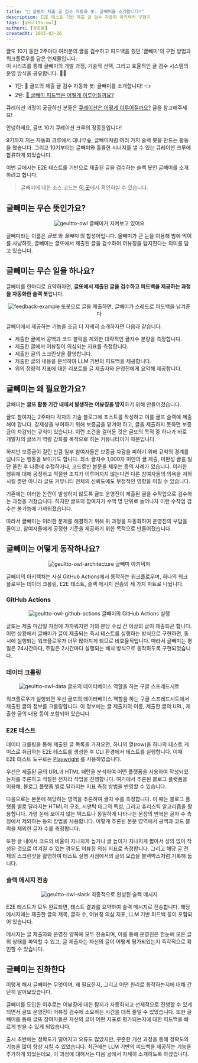 ```yaml
---
title: "🦉 글또의 제출 글 검수 자동화 봇: 글빼미를 소개합니다!"
description: E2E 테스트 기반 제출 글 검수 자동화 아키텍처 구현기
tags: [geultto-owl]
authors: [정종윤]
createdAt: 2025-03-26
---
```


<Callout type="info">

글또 10기 동안 2주마다 여러분의 글을 검수하고 피드백을 줬던 '글빼미'의 구현 방법과 워크플로우를 담은 연재물입니다. <br/>
이 시리즈를 통해 글빼미의 개발 과정, 기술적 선택, 그리고 효율적인 글 검수 시스템의 운영 방식을 공유합니다. 📝✨

- 1탄: 🦉 글또의 제출 글 검수 자동화 봇: 글빼미를 소개합니다! 👈
- 2탄: [🦉 글빼미 피드백은 어떻게 이루어질까요?](https://geultto.github.io/blog/geultto-owl/feedback/)

큐레이션 과정이 궁금하신 분들은 [큐레이션은 어떻게 이루어질까요?](https://geultto.github.io/blog/writing/curation-first/) 글을 참고해주세요!

</Callout>

안녕하세요, 글또 10기 큐레이션 크루의 정종윤입니다!

9기까지 저는 자동화 크루에서 대나무숲, 글빼미처럼 여러 가지 슬랙 봇을 만드는 활동을 했습니다. 그리고 10기부터는 글빼미와 훌륭한 시너지를 낼 수 있는 큐레이션 크루에 합류하게 되었습니다.

이번 글에서는 E2E 테스트를 기반으로 제출된 글을 검수하는 슬랙 봇인 글빼미를 소개하려고 합니다.

> 글빼미에 대한 소스 코드는 [이 곳](https://github.com/wormwlrm/geultto-owl)에서 확인하실 수 있습니다.

## 글빼미는 무슨 뜻인가요?

<center>
  <img src="/blog/geultto-owl/geultto-owl.png" alt="geultto-owl" />
  <span style={{ color: "gray", fontSize: "15px" }}>
    글빼미가 지켜보고 있어요
  </span>
</center>

글빼미라는 이름은 _글또_ 와 _올빼미_ 의 합성어입니다. 올빼미가 큰 눈을 이용해 밤에 먹이를 사냥하듯, 글빼미는 글또에서 제출된 글을 검수하여 어뷰징을 탐지한다는 의미를 담고 있습니다.

## 글빼미는 무슨 일을 하나요?

글빼미를 한마디로 요약하자면, **글또에서 제출된 글을 검수하고 피드백을 제공하는 과정을 자동화한 슬랙 봇**입니다.

<center>
  <img src="/blog/geultto-owl/feedback-example.png" alt="feedback-example" />
  <span style={{ color: "gray", fontSize: "15px" }}>
    또봇으로 글을 제출하면, 글빼미가 스레드로 피드백을 남겨준다
  </span>
</center>

글빼미에서 제공하는 기능을 조금 더 자세히 소개하자면 다음과 같습니다.

- 제출한 글에서 공백과 코드 블럭을 제외한 대략적인 글자수 분량을 측정합니다.
- 제출한 글에서 어뷰징이 의심되는 지표를 측정합니다.
- 제출한 글의 스크린샷을 촬영합니다.
- 제출한 글의 내용을 분석하여 LLM 기반의 피드백을 제공합니다.
- 위의 정량적 지표에 대한 리포트를 글 제출자와 운영진에게 요약해 제공합니다.

## 글빼미는 왜 필요한가요?

글빼미는 **글또 활동 기간 내에서 발생하는 어뷰징을 방지**하기 위해 만들어졌습니다.

글또 참여자는 2주마다 각자의 기술 블로그에 포스트를 작성하고 이를 글또 슬랙에 제출해야 합니다. 강제성을 부여하기 위해 보증금을 맡겨야 하고, 글을 제출하지 못하면 보증금이 차감되는 규칙이 있습니다. 이런 조건을 걸어둔 것은 글또의 목적 중 하나가 바로 개발자의 글쓰기 역량 강화를 목적으로 하는 커뮤니티이기 때문입니다.

하지만 보증금이 걸린 만큼 일부 참여자들은 보증금 차감을 피하기 위해 규칙의 경계를 넘나드는 행동을 보이기도 합니다. 최소 글자수 1,000자 미만의 글 제출, 미완성 글을 일단 올린 후 나중에 수정하거나, 코드로만 본문을 채우는 등의 사례가 있습니다. 이러한 행위에 대해 공정하고 적절한 조치가 이루어지지 않는다면 다른 참여자들의 의욕을 저하시킬 뿐만 아니라 글또 커뮤니티 전체의 신뢰도에도 부정적인 영향을 미칠 수 있습니다.

기존에는 이러한 논란이 발생하지 않도록 글또 운영진이 제출된 글을 수작업으로 검수하는 과정을 거쳤습니다. 하지만 글또의 참여자가 수백 명 단위로 늘어나자 이런 수작업 검수는 불가능에 가까워졌습니다.

따라서 글빼미는 이러한 문제를 해결하기 위해 위 과정을 자동화하여 운영진의 부담을 줄이고, 참여자들에게 공정한 기준을 제공하기 위한 목적으로 만들어졌습니다.

## 글빼미는 어떻게 동작하나요?

<center>
  <img
    src="/blog/geultto-owl/geultto-owl-architecture.png"
    alt="geultto-owl-architecture"
  />
  <span style={{ color: "gray", fontSize: "15px" }}>글빼미 아키텍처</span>
</center>

글빼미의 아키텍처는 사실 GitHub Actions에서 동작하는 워크플로우며, 하나의 워크플로우는 데이터 크롤링, E2E 테스트, 슬랙 메시지 전송의 세 가지 파트로 나뉩니다.

### GitHub Actions

<center>
  <img
    src="/blog/geultto-owl/geultto-owl-github-actions.png"
    alt="geultto-owl-github-actions"
  />
  <span style={{ color: "gray", fontSize: "15px" }}>
    글빼미의 GitHub Actions 실행
  </span>
</center>

글또는 제출 마감일 자정에 가까워지면 거의 분당 수십 건 이상의 글이 제출되곤 합니다. 이런 상황에서 글빼미가 글이 제출되는 즉시 테스트를 실행하는 방식으로 구현하면, 동시에 실행되는 워크플로우가 너무 많아지게 되므로 비효율적입니다. 따라서 글빼미는 평일은 24시간마다, 주말은 2시간마다 실행되는 배치 방식으로 동작하도록 구현되었습니다.

### 데이터 크롤링

<center>
  <img src="/blog/geultto-owl/geultto-owl-data.png" alt="geultto-owl-data" />
  <span style={{ color: "gray", fontSize: "15px" }}>
    글또의 데이터베이스 역할을 하는 구글 스프레드시트
  </span>
</center>

워크플로우가 실행되면 우선 글또의 데이터베이스 역할을 하는 구글 스프레드시트에서 제출된 글의 정보를 크롤링합니다. 이 정보에는 글 제출자의 이름, 제출한 글의 URL, 제출한 글의 내용 등이 포함되어 있습니다.

### E2E 테스트

데이터 크롤링을 통해 제출된 글 목록을 가져오면, 하나의 열(row)을 하나의 테스트 케이스로 취급하는 E2E 테스트를 생성한 후 CLI 환경에서 테스트를 실행합니다. 이때 E2E 테스트 도구로는 [Playwright](https://playwright.dev/) 를 사용하였습니다.

우선은 제출된 글의 URL과 HTML 패턴을 분석하여 어떤 플랫폼을 사용하여 작성되었는지를 추론하고 적절한 전처리 작업을 진행합니다. 여기에서 추론된 블로그 플랫폼을 이용해, 블로그 플랫폼 별로 달라지는 지표 측정 방법을 반영할 수 있습니다.

다음으로는 본문에 해당하는 영역을 추론하여 글자 수를 측정합니다. 이 때는 블로그 플랫폼 별로 달라지는 HTML의 구조, 시맨틱 태그의 특성, 그리고 휴리스틱 알고리즘을 활용합니다. 가령 눈에 보이지 않는 텍스트나 동일하게 나타나는 문장의 반복은 글자 수 측정에서 제외하는 등의 방법을 사용합니다. 이렇게 추론된 본문 영역에서 공백과 코드 블럭을 제외한 글자 수를 측정합니다.

또한 글 내에서 코드의 비율이 지나치게 높거나 글 높이가 지나치게 짧아서 성의 없이 작성된 것으로 여겨질 수 있는 경우도 어뷰징 의심 지표로 측정합니다. 그리고 해당 글 전체의 스크린샷을 촬영하여 테스트 실행 시점에서의 글의 모습을 블랙박스처럼 기록해 둡니다.

### 슬랙 메시지 전송

<center>
  <img src="/blog/geultto-owl/geultto-owl-slack.png" alt="geultto-owl-slack" />
  <span style={{ color: "gray", fontSize: "15px" }}>
    최종적으로 완성된 슬랙 메시지
  </span>
</center>

E2E 테스트가 모두 완료되면, 테스트 결과를 요약하여 슬랙 메시지로 전송합니다. 해당 메시지에는 제출한 글의 제목, 글자 수, 어뷰징 의심 지표, LLM 기반 피드백 등이 포함되어 있습니다.

메시지는 글 제출자와 운영진 양쪽에 모두 전송되며, 이를 통해 운영진은 한눈에 모든 글의 상태를 파악할 수 있고, 글 제출자는 자신의 글이 어떻게 평가되었는지 즉각적으로 확인할 수 있습니다.

## 글빼미는 진화한다

이렇게 해서 글빼미는 무엇이며, 왜 필요한지, 그리고 어떤 원리로 동작하는지에 대해 간단히 알아보았습니다.

글빼미를 도입한 이후로는 어뷰징에 대한 탐지가 자동화되고 선제적으로 진행할 수 있게 되면서 글또 운영진이 어뷰징 검수에 소요하는 시간을 대폭 줄일 수 있었습니다. 또한 글빼미를 통해 글또 참여자들은 자신의 글이 어떤 지표로 평가되는지에 대한 피드백을 빠르게 받을 수 있게 되었습니다.

출시 초반에는 정확도가 떨어지고 오류도 많았지만, 꾸준한 개선 과정을 통해 정확도와 기능을 많이 향상 시킬 수 있었습니다. 최근에는 LLM 기반의 피드백을 제공하는 기능을 추가하게 되었는데요, 이 과정에 대해서는 다음 글에서 자세히 소개하도록 하겠습니다.
